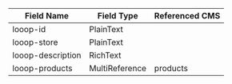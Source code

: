 | Field Name        | Field Type     | Referenced CMS |
| ----------------- | -------------- | ------------- |
| looop-id          | PlainText      |               |
| looop-store       | PlainText      |               |
| looop-description | RichText       |               |
| looop-products    | MultiReference | products      |
